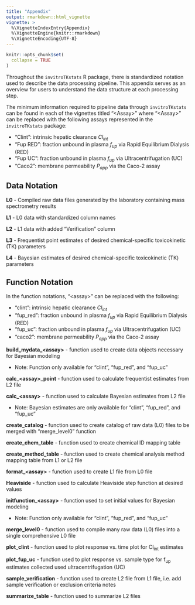 ```yaml
---
title: "Appendix"
output: rmarkdown::html_vignette
vignette: >
  %\VignetteIndexEntry{Appendix}
  %\VignetteEngine{knitr::rmarkdown}
  %\VignetteEncoding{UTF-8}
---
```


```r
knitr::opts_chunk$set(
  collapse = TRUE
)
```

Throughout the `invitroTKstats` R package, there is standardized notation used to describe the data processing pipeline. This appendix serves as an overview for users to understand the data structure at each processing step. 

The minimum information required to pipeline data through `invitroTKstats` can be found in each of the vignettes titled "\<Assay\>" where "\<Assay\>" can be replaced with the following assays represented in the `invitroTKstats` package:

- "Clint": intrinsic hepatic clearance $Cl_{int}$
- "Fup RED": fraction unbound in plasma $f_{up}$ via Rapid Equilibrium Dialysis (RED)
- "Fup UC": fraction unbound in plasma $f_{up}$ via Ultracentrifugation (UC)
- "Caco2": membrane permeability $P_{app}$ via the Caco-2 assay

## Data Notation

**L0** - Compiled raw data files generated by the laboratory containing mass spectrometry results 

**L1** - L0 data with standardized column names 

**L2** - L1 data with added "Verification" column 

**L3** - Frequentist point estimates of desired chemical-specific toxicokinetic (TK) parameters 

**L4** - Bayesian estimates of desired chemical-specific toxicokinetic (TK) parameters

## Function Notation

In the function notations, "\<assay\>" can be replaced with the following:

- "clint": intrinsic hepatic clearance $Cl_{int}$
- "fup_red": fraction unbound in plasma $f_{up}$ via Rapid Equilibrium Dialysis (RED)
- "fup_uc": fraction unbound in plasma $f_{up}$ via Ultracentrifugation (UC)
- "caco2": membrane permeability $P_{app}$ via the Caco-2 assay 

**build\_mydata\_\<assay\>** - function used to create data objects necessary for Bayesian modeling

- Note: Function only available for "clint", "fup_red", and "fup_uc"

**calc\_\<assay\>\_point** - function used to calculate frequentist estimates from L2 file

**calc_\<assay\>** - function used to calculate Bayesian estimates from L2 file

- Note: Bayesian estimates are only available for "clint", "fup_red", and "fup_uc"

**create_catalog** - function used to create catalog of raw data (L0) files to be merged with "merge_level0" function

**create_chem_table** - function used to create chemical ID mapping table

**create_method_table** - function used to create chemical analysis method mapping table from L1 or L2 file

**format_\<assay\>** - function used to create L1 file from L0 file

**Heaviside** - function used to calculate Heaviside step function at desired values  

**initfunction_\<assay\>** - function used to set initial values for Bayesian modeling

- Note: Function only available for "clint", "fup_red", and "fup_uc"

**merge_level0** - function used to compile many raw data (L0) files into a single comprehensive L0 file 

**plot_clint** - function used to plot response vs. time plot for Cl~int~ estimates 

**plot_fup_uc** - function used to plot response vs. sample type for f~up~ estimates collected used ultracentrifugation (UC)

**sample_verification** - function used to create L2 file from L1 file, i.e. add sample verification or exclusion criteria notes 

**summarize_table** - function used to summarize L2 files 

